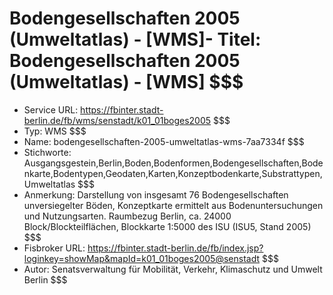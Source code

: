 # Bodengesellschaften 2005 (Umweltatlas) - [WMS]- Titel: Bodengesellschaften 2005 (Umweltatlas) - [WMS] $$$
- Service URL: https://fbinter.stadt-berlin.de/fb/wms/senstadt/k01_01boges2005 $$$
- Typ: WMS $$$
- Name: bodengesellschaften-2005-umweltatlas-wms-7aa7334f $$$
- Stichworte: Ausgangsgestein,Berlin,Boden,Bodenformen,Bodengesellschaften,Bodenkarte,Bodentypen,Geodaten,Karten,Konzeptbodenkarte,Substrattypen,Umweltatlas $$$
- Anmerkung: Darstellung von insgesamt 76 Bodengesellschaften unversiegelter Böden, Konzeptkarte ermittelt aus Bodenuntersuchungen und Nutzungsarten. Raumbezug Berlin, ca. 24000 Block/Blockteilflächen, Blockkarte 1:5000 des ISU (ISU5, Stand 2005) $$$
- Fisbroker URL: https://fbinter.stadt-berlin.de/fb/index.jsp?loginkey=showMap&mapId=k01_01boges2005@senstadt $$$
- Autor: Senatsverwaltung für Mobilität, Verkehr, Klimaschutz und Umwelt Berlin $$$
